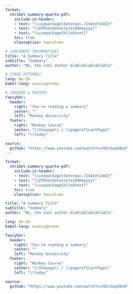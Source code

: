 ```yaml
---
format:
  chribel-summary-quarto-pdf:
    include-in-header:
    - text: "\\usepackage[datesep=.]{datetime2}"
    - text: "\\DTMsetdatestyle{ddmmyyyy}"
    - text: "\\usepackage{blindtext}"
    toc: true
    classoption: twocolumn

# [DOCUMENT INFORMATION]
title: "A Summary Title"
subtitle: "Summary"
author: "Me, the cool author blablablablablabla"

# [PAGE OPTIONS]
lang: de-CH
babel-lang: nswissgerman

# [HEADER & FOOTER]
fancyhdr:
  header:
    right: "You're reading a summary"
    center: ""
    left: "Monkey University"
  footer:
    right: "Monkey Course"
    center: "\\thepage\\ / \\pageref{LastPage}"
    left: "\\today"

source:
  github: "https://www.youtube.com/watch?v=VGhcSupkNs8"
---
```


```{=latex}
\blinddocument
```

```yaml
format:
  chribel-summary-quarto-pdf:
    include-in-header:
    - text: "\\usepackage[datesep=.]{datetime2}"
    - text: "\\DTMsetdatestyle{ddmmyyyy}"
    - text: "\\usepackage{blindtext}"
    toc: true
    classoption: twocolumn

title: "A Summary Title"
subtitle: "Summary"
author: "Me, the cool author blablablablablabla"

lang: de-CH
babel-lang: nswissgerman

fancyhdr:
  header:
    right: "You're reading a summary"
    center: ""
    left: "Monkey University"
  footer:
    right: "Monkey Course"
    center: "\\thepage\\ / \\pageref{LastPage}"
    left: "\\today"

source:
  github: "https://www.youtube.com/watch?v=VGhcSupkNs8"
```